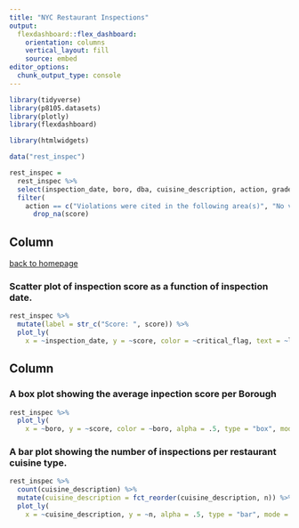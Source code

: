 ```yaml
---
title: "NYC Restaurant Inspections"
output: 
  flexdashboard::flex_dashboard:
    orientation: columns
    vertical_layout: fill
    source: embed
editor_options: 
  chunk_output_type: console
---
```


```r
library(tidyverse)
library(p8105.datasets)
library(plotly)
library(flexdashboard)

library(htmlwidgets)
```

<!-- Setting up dataframe and filtering it out. -->

```r
data("rest_inspec")

rest_inspec =
  rest_inspec %>% 
  select(inspection_date, boro, dba, cuisine_description, action, grade, score, critical_flag) %>% 
  filter(
    action == c("Violations were cited in the following area(s)", "No violations were recorded at the time of this inspection", "Establishment Closed by DOHMH.  Violations were cited in the following area(s) and those requiring immediate action were addressed.")) %>% 
      drop_na(score)
```


Column {data-width=550}
-----------------------------------------------------------------------

[back to homepage](https://salnel97.github.io/index.html)\

### Scatter plot of inspection score as a function of inspection date.

```r
rest_inspec %>% 
  mutate(label = str_c("Score: ", score)) %>% 
  plot_ly(
    x = ~inspection_date, y = ~score, color = ~critical_flag, text = ~label, alpha = .5, type = "scatter", mode = "markers")
```

Column {data-width=450}
-----------------------------------------------------------------------

### A box plot showing the average inpection score per Borough

```r
rest_inspec %>% 
  plot_ly(
    x = ~boro, y = ~score, color = ~boro, alpha = .5, type = "box", mode = "markers", colors = "viridis")
```

### A bar plot showing the number of inspections per restaurant cuisine type.

```r
rest_inspec %>% 
  count(cuisine_description) %>% 
  mutate(cuisine_description = fct_reorder(cuisine_description, n)) %>% 
  plot_ly(
    x = ~cuisine_description, y = ~n, alpha = .5, type = "bar", mode = "markers", colors = "viridis")
```

